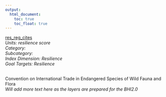 ```yaml
---
output:
  html_document:
    toc: true
    toc_float: true
---
```


[res_reg_cites](https://github.com/OHI-Science/bhi/blob/master/baltic/layers/res_reg_cites_bhi2015.csv)\
*Units: resilience score*\
*Category:*\
*Subcategory:*\
*Index Dimension: Resilience*\
*Goal Targets: Resilience*\
<br>

Convention on International Trade in Endangered Species of Wild Fauna and Flora\
*Will add more text here as the layers are prepared for the BHI2.0*



<br>

